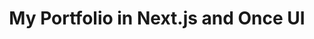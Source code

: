 ---
title: "My Portfolio in Next.js and Once UI"
publishedAt: "2024-11-01"
summary: "Developed my personal portfolio website using Next.js and Once UI, a modern design system for building responsive web applications. The site showcases my projects, skills, and experience in a clean and visually appealing layout. By leveraging Next.js for server-side rendering and Once UI for design consistency, I created a fast, user-friendly portfolio that effectively highlights my work and capabilities."
images:
  - "/images/projects/portfolio/main.png"
team:
  - name: "Petriv Maksym"
    role: "Full Stack Engineer"
    avatar: "/images/avatar.png"
    linkedIn: "https://www.linkedin.com/in/maksym-petriv-b6ba062a0/"
---